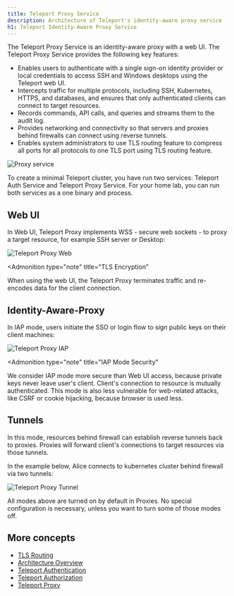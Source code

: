 ```yaml
---
title: Teleport Proxy Service
description: Architecture of Teleport's identity-aware proxy service
h1: Teleport Identity-Aware Proxy Service
---
```


The Teleport Proxy Service is an identity-aware proxy with a web UI. The Teleport Proxy Service 
provides the following key features:

- Enables users to authenticate with a single sign-on identity provider or local credentials to access 
  SSH and Windows desktops using the Teleport web UI.
- Intercepts traffic for multiple protocols, including SSH, Kubernetes, HTTPS, 
  and databases, and ensures that only authenticated clients can connect to target resources.
- Records commands, API calls, and queries and streams them to the audit log.
- Provides networking and connectivity so that servers and proxies behind firewalls can connect
  using reverse tunnels.
- Enables system administrators to use TLS routing feature to compress all ports for all protocols 
  to one TLS port using TLS routing feature.

![Proxy service](../../../img/architecture/proxy.png)

<Admonition type="tip">
To create a minimal Teleport cluster, you have run two services:
Teleport Auth Service and Teleport Proxy Service. For your home lab,
you can run both services as a one binary and process.
</Admonition>

## Web UI

In Web UI, Teleport Proxy implements WSS - secure web sockets - to proxy a
target resource, for example SSH server or Desktop:

![Teleport Proxy Web](../../../img/architecture/proxy-web-to-resource@1.2x.png)

<Admonition
  type="note"
  title="TLS Encryption"
>
  When using the web UI, the Teleport Proxy terminates traffic and re-encodes data for the client connection.
</Admonition>

## Identity-Aware-Proxy

In IAP mode, users initiate the SSO or login flow to sign public keys on their client machines:

![Teleport Proxy IAP](../../../img/architecture/proxy-iap-to-resource@1.2x.png)

<Admonition
  type="note"
  title="IAP Mode Security"
>
We consider IAP mode more secure than Web UI access, because private keys never leave user's client.
Client's connection to resource is mutually authenticated. This mode is also less vulnerable
for web-related attacks, like CSRF or cookie hijacking, because browser is used less.
</Admonition>

## Tunnels

In this mode, resources behind firewall can establish reverse tunnels back to proxies.
Proxies will forward client's connections to target resources via those tunnels.

In the example below, Alice connects to kubernetes cluster behind firewall via two tunnels:

![Teleport Proxy Tunnel](../../../img/architecture/proxy-tunnel@1.2x.png)

<Admonition type="tip">
All modes above are turned on by default in Proxies. No special configuration is necessary, unless you
want to turn some of those modes off.
</Admonition>

## More concepts

- [TLS Routing](tls-routing.mdx)
- [Architecture Overview](../../core-concepts.mdx)
- [Teleport Authentication](authentication.mdx)
- [Teleport Authorization](authorization.mdx)
- [Teleport Proxy](proxy.mdx)

